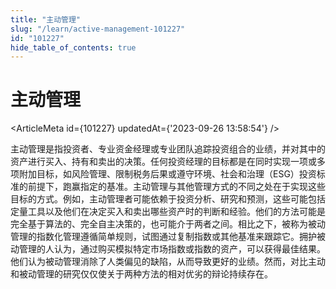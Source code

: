 ```yaml
---
title: "主动管理"
slug: "/learn/active-management-101227"
id: "101227"
hide_table_of_contents: true
---
```



# 主动管理

<ArticleMeta id={101227} updatedAt={'2023-09-26 13:58:54'} />
<div className='border-solid border-b border-t-0 my-4 border-[var(--ifm-color-gray-300)]' />

主动管理是指投资者、专业资金经理或专业团队追踪投资组合的业绩，并对其中的资产进行买入、持有和卖出的决策。任何投资经理的目标都是在同时实现一项或多项附加目标，如风险管理、限制税务后果或遵守环境、社会和治理（ESG）投资标准的前提下，跑赢指定的基准。主动管理与其他管理方式的不同之处在于实现这些目标的方式。例如，主动管理者可能依赖于投资分析、研究和预测，这些可能包括定量工具以及他们在决定买入和卖出哪些资产时的判断和经验。他们的方法可能是完全基于算法的、完全自主决策的，也可能介于两者之间。相比之下，被称为被动管理的指数化管理遵循简单规则，试图通过复制指数或其他基准来跟踪它。拥护被动管理的人认为，通过购买模拟特定市场指数或指数的资产，可以获得最佳结果。他们认为被动管理消除了人类偏见的缺陷，从而导致更好的业绩。然而，对比主动和被动管理的研究仅仅使关于两种方法的相对优劣的辩论持续存在。
